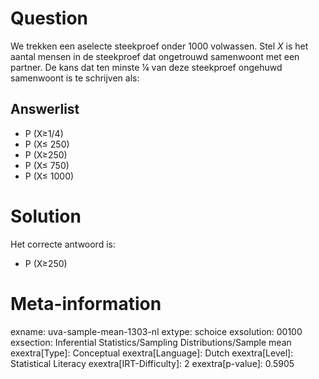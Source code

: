 Question
========

We trekken een aselecte steekproef onder 1000 volwassen. Stel *X* is het
aantal mensen in de steekproef dat ongetrouwd samenwoont met een
partner. De kans dat ten minste ¼ van deze steekproef ongehuwd
samenwoont is te schrijven als:

Answerlist
----------

* P (X≥1/4)
* P (X≤ 250)
* P (X≥250)
* P (X≤ 750)
* P (X≤ 1000)

Solution
========

Het correcte antwoord is: 

* P (X≥250)

Meta-information
================
exname: uva-sample-mean-1303-nl
extype: schoice
exsolution: 00100
exsection: Inferential Statistics/Sampling Distributions/Sample mean
exextra[Type]: Conceptual
exextra[Language]: Dutch
exextra[Level]: Statistical Literacy
exextra[IRT-Difficulty]: 2
exextra[p-value]: 0.5905
